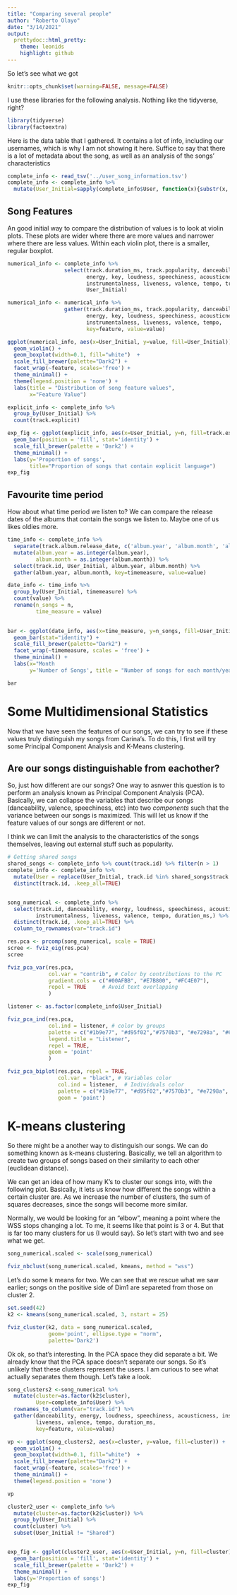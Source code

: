 ```yaml
---
title: "Comparing several people"
author: "Roberto Olayo"
date: "3/14/2021"
output:
  prettydoc::html_pretty:
    theme: leonids
    highlight: github
---
```


So let's see what we got
```r
knitr::opts_chunk$set(warning=FALSE, message=FALSE)
```
  
I use these libraries for the following analysis. Nothing like the tidyverse, right?
```r
library(tidyverse)
library(factoextra)
```

Here is the data table that I gathered. It contains a lot of info, including our usernames, which is why I am not showing it here. Suffice to say that there is a lot of metadata about the song, as well as an analysis of the songs' characteristics
```r
complete_info <- read_tsv('../user_song_information.tsv')
complete_info <- complete_info %>% 
  mutate(User_Initial=sapply(complete_info$User, function(x){substr(x, 1, 1)}))
```


## Song Features  


An good initial way to compare the distribution of values is to look at violin plots. These plots are wider where there are more values and narrower where there are less values. Within each violin plot, there is a smaller, regular boxplot.  
```r
numerical_info <- complete_info %>% 
                  select(track.duration_ms, track.popularity, danceability,
                         energy, key, loudness, speechiness, acousticness,
                         instrumentalness, liveness, valence, tempo, track.id,
                         User_Initial)

numerical_info <- numerical_info %>% 
                  gather(track.duration_ms, track.popularity, danceability,
                         energy, key, loudness, speechiness, acousticness,
                         instrumentalness, liveness, valence, tempo,
                         key=feature, value=value)

ggplot(numerical_info, aes(x=User_Initial, y=value, fill=User_Initial)) +
  geom_violin() +
  geom_boxplot(width=0.1, fill="white")  +
  scale_fill_brewer(palette="Dark2") +
  facet_wrap(~feature, scales='free') +
  theme_minimal() +
  theme(legend.position = 'none') +
  labs(title = "Distribution of song feature values",
       x="Feature Value")
```

```r
explicit_info <- complete_info %>% 
  group_by(User_Initial) %>% 
  count(track.explicit)

exp_fig <- ggplot(explicit_info, aes(x=User_Initial, y=n, fill=track.explicit)) +
  geom_bar(position = 'fill', stat='identity') +
  scale_fill_brewer(palette = 'Dark2') +
  theme_minimal() +
  labs(y='Proportion of songs',
       title="Proportion of songs that contain explicit language")
exp_fig
```

## Favourite time period  

How about what time period we listen to? We can compare the release dates of the albums that contain the songs we listen to. Maybe one of us likes oldies more.

```r
time_info <- complete_info %>% 
  separate(track.album.release_date, c('album.year', 'album.month', 'album_day'), '-') %>% 
  mutate(album.year = as.integer(album.year),
         album.month = as.integer(album.month)) %>% 
  select(track.id, User_Initial, album.year, album.month) %>% 
  gather(album.year, album.month, key=timemeasure, value=value)

date_info <- time_info %>% 
  group_by(User_Initial, timemeasure) %>% 
  count(value) %>% 
  rename(n_songs = n,
         time_measure = value) 
  

bar <- ggplot(date_info, aes(x=time_measure, y=n_songs, fill=User_Initial)) +
  geom_bar(stat="identity") +
  scale_fill_brewer(palette="Dark2") +
  facet_wrap(~timemeasure, scales = 'free') + 
  theme_minimal() +
  labs(x="Month                                                        Year", 
       y='Number of Songs', title = "Number of songs for each month/year") 

bar
```


# Some Multidimensional Statistics
Now that we have seen the features of our songs, we can try to see if these values truly distinguish my songs from Carina's. To do this, I first will try some Principal Component Analysis and K-Means clustering.  
  
## Are our songs distinguishable from eachother?  

So, just how different are our songs? One way to asnwer this question is to perform an analysis known as Principal Component Analysis (PCA). Basically, we can collapse the variables that describe our songs (danceability, valence, speechiness, etc) into two _components_ such that the variance between our songs is maximized. This will let us know if the feature values of our songs are different or not.   

  
I think we can limit the analysis to the characteristics of the songs themselves, leaving out external stuff such as popularity.

```r
# Getting shared songs
shared_songs <- complete_info %>% count(track.id) %>% filter(n > 1)
complete_info <- complete_info %>% 
  mutate(User = replace(User_Initial, track.id %in% shared_songs$track.id, "Shared")) %>% 
  distinct(track.id, .keep_all=TRUE)


song_numerical <- complete_info %>% 
  select(track.id, danceability, energy, loudness, speechiness, acousticness,
         instrumentalness, liveness, valence, tempo, duration_ms,) %>% 
  distinct(track.id, .keep_all=TRUE) %>% 
  column_to_rownames(var="track.id")

res.pca <- prcomp(song_numerical, scale = TRUE)
scree <- fviz_eig(res.pca)
scree
```


```r
fviz_pca_var(res.pca,
             col.var = "contrib", # Color by contributions to the PC
             gradient.cols = c("#00AFBB", "#E7B800", "#FC4E07"),
             repel = TRUE     # Avoid text overlapping
             )
```


```r
listener <- as.factor(complete_info$User_Initial)

fviz_pca_ind(res.pca,
             col.ind = listener, # color by groups
             palette = c("#1b9e77", "#d95f02","#7570b3", "#e7298a", "#66a61e", "#e6ab02", "#984ea3"),
             legend.title = "Listener",
             repel = TRUE,
             geom = 'point'
             )
```


```r
fviz_pca_biplot(res.pca, repel = TRUE,
                col.var = "black", # Variables color
                col.ind = listener,  # Individuals color
                palette = c("#1b9e77", "#d95f02","#7570b3", "#e7298a", "#66a61e", "#e6ab02", "#984ea3"),
                geom = 'point')
```


# K-means clustering

So there might be a another way to distinguish our songs. We can do something known as k-means clustering. Basically, we tell an algorithm to create two groups of songs based on their similarity to each other (euclidean distance).

We can get an idea of how many K's to cluster our songs into, with the following plot.
Basically, it lets us know how different the songs within a certain cluster are. As we increase the number of clusters, the sum of squares decreases, since the songs will become more similar.

Normally, we would be looking for an "elbow", meaning a point where the WSS stops changing a lot. To me, it seems like that point is 3 or 4. But that is far too many clusters for us (I would say). So let's start with two and see what we get.

```r
song_numerical.scaled <- scale(song_numerical)

fviz_nbclust(song_numerical.scaled, kmeans, method = "wss")
```

Let's do some k means for two. We can see that we rescue what we saw earlier; songs on the positive side of Dim1 are separeted from those on cluster 2.
```r
set.seed(42)
k2 <- kmeans(song_numerical.scaled, 3, nstart = 25)

fviz_cluster(k2, data = song_numerical.scaled,
             geom='point', ellipse.type = "norm",
             palette='Dark2')
```

Ok ok, so that's interesting. In the PCA space they did separate a bit. We already know that the PCA space doesn't separate our songs. So it's unlikely that these clusters represent the users. I am curious to see what actually separates them though. Let's take a look.

```r
song_clusters2 <-song_numerical %>% 
  mutate(cluster=as.factor(k2$cluster),
         User=complete_info$User) %>% 
  rownames_to_column(var="track.id") %>% 
  gather(danceability, energy, loudness, speechiness, acousticness, instrumentalness,
         liveness, valence, tempo, duration_ms,
         key=feature, value=value)

vp <- ggplot(song_clusters2, aes(x=cluster, y=value, fill=cluster)) +
  geom_violin() +
  geom_boxplot(width=0.1, fill="white")  +
  scale_fill_brewer(palette="Dark2") +
  facet_wrap(~feature, scales='free') +
  theme_minimal() +
  theme(legend.position = 'none')

vp
```

```r
cluster2_user <- complete_info %>% 
  mutate(cluster=as.factor(k2$cluster)) %>% 
  group_by(User_Initial) %>% 
  count(cluster) %>% 
  subset(User_Initial != "Shared")


exp_fig <- ggplot(cluster2_user, aes(x=User_Initial, y=n, fill=cluster)) +
  geom_bar(position = 'fill', stat='identity') +
  scale_fill_brewer(palette = 'Dark2') +
  theme_minimal() +
  labs(y='Proportion of songs')
exp_fig
```





